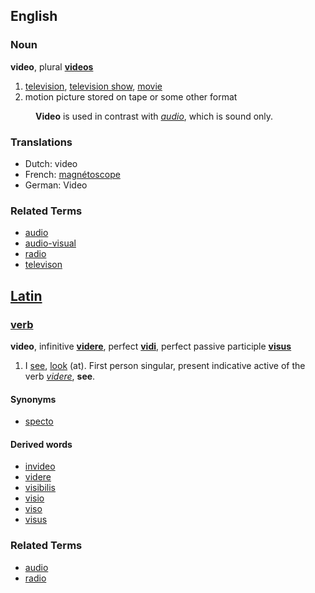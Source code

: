 ==English==
===Noun===
'''video''', plural '''[[videos]]'''

# [[television]], [[television show]], [[movie]]
# motion picture stored on tape or some other format

: '''Video''' is used in contrast with ''[[audio]]'', which is sound only.

===Translations===
*Dutch: video
*French: [[magnétoscope]]
*German: Video

===Related Terms===
*[[audio]]
*[[audio-visual]]
*[[radio]]
*[[televison]]


==[[Latin]]==
===[[verb]]===
'''video''', infinitive '''[[videre]]''', perfect '''[[vidi]]''', perfect passive participle '''[[visus]]'''

# I [[see]], [[look]] (at).  First person singular, present indicative active of the verb ''[[videre]]'', '''see'''.

====Synonyms====
*[[specto]]

====Derived words====
*[[invideo]]
*[[videre]]
*[[visibilis]]
*[[visio]]
*[[viso]]
*[[visus]]

===Related Terms===
*[[audio]]
*[[radio]]